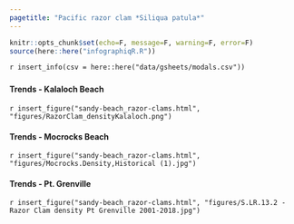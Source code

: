 ```yaml
---
pagetitle: "Pacific razor clam *Siliqua patula*"
---
```


```r
knitr::opts_chunk$set(echo=F, message=F, warning=F, error=F)
source(here::here("infographiqR.R"))
```

`r insert_info(csv = here::here("data/gsheets/modals.csv"))`


### {.tabset}

#### Trends - Kalaloch Beach

`r insert_figure("sandy-beach_razor-clams.html", "figures/RazorClam_densityKalaloch.png")`

#### Trends - Mocrocks Beach

`r insert_figure("sandy-beach_razor-clams.html", "figures/Mocrocks.Density,Historical (1).jpg")`

#### Trends - Pt. Grenville

`r insert_figure("sandy-beach_razor-clams.html", "figures/S.LR.13.2 - Razor Clam density Pt Grenville 2001-2018.jpg")`
